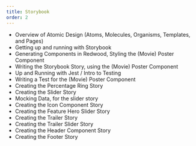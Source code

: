 ```yaml
---
title: Storybook
order: 2
---
```


- Overview of Atomic Design (Atoms, Molecules, Organisms, Templates, and Pages)
- Getting up and running with Storybook
- Generating Components in Redwood, Styling the (Movie) Poster Component
- Writing the Storybook Story, using the (Movie) Poster Component
- Up and Running with Jest / Intro to Testing
- Writing a Test for the (Movie) Poster Component
- Creating the Percentage Ring Story
- Creating the Slider Story
- Mocking Data, for the slider story
- Creating the Icon Component Story
- Creating the Feature Hero Slider Story
- Creating the Trailer Story
- Creating the Trailer Slider Story
- Creating the Header Component Story
- Creating the Footer Story
